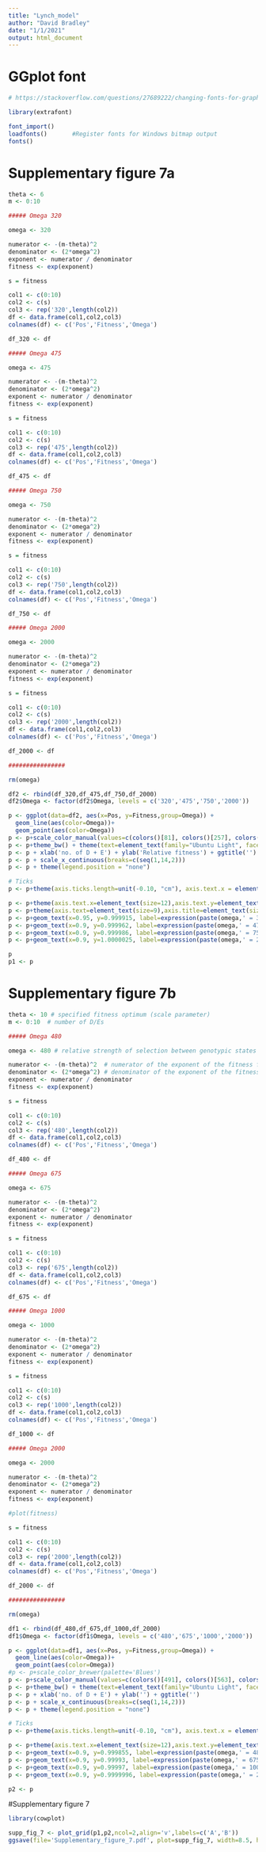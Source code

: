 ```yaml
---
title: "Lynch_model"
author: "David Bradley"
date: "1/1/2021"
output: html_document
---
```



# GGplot font

```r

# https://stackoverflow.com/questions/27689222/changing-fonts-for-graphs-in-r

library(extrafont)

font_import()
loadfonts()       #Register fonts for Windows bitmap output
fonts() 

```

# Supplementary figure 7a

```r

theta <- 6
m <- 0:10

##### Omega 320

omega <- 320

numerator <- -(m-theta)^2
denominator <- (2*omega^2)
exponent <- numerator / denominator
fitness <- exp(exponent)

s = fitness

col1 <- c(0:10)
col2 <- c(s)
col3 <- rep('320',length(col2))
df <- data.frame(col1,col2,col3)
colnames(df) <- c('Pos','Fitness','Omega')

df_320 <- df

##### Omega 475

omega <- 475

numerator <- -(m-theta)^2
denominator <- (2*omega^2)
exponent <- numerator / denominator
fitness <- exp(exponent)

s = fitness

col1 <- c(0:10)
col2 <- c(s)
col3 <- rep('475',length(col2))
df <- data.frame(col1,col2,col3)
colnames(df) <- c('Pos','Fitness','Omega')

df_475 <- df

##### Omega 750

omega <- 750

numerator <- -(m-theta)^2
denominator <- (2*omega^2)
exponent <- numerator / denominator
fitness <- exp(exponent)

s = fitness

col1 <- c(0:10)
col2 <- c(s)
col3 <- rep('750',length(col2))
df <- data.frame(col1,col2,col3)
colnames(df) <- c('Pos','Fitness','Omega')

df_750 <- df

##### Omega 2000

omega <- 2000

numerator <- -(m-theta)^2
denominator <- (2*omega^2)
exponent <- numerator / denominator
fitness <- exp(exponent)

s = fitness

col1 <- c(0:10)
col2 <- c(s)
col3 <- rep('2000',length(col2))
df <- data.frame(col1,col2,col3)
colnames(df) <- c('Pos','Fitness','Omega')

df_2000 <- df

################

rm(omega)

df2 <- rbind(df_320,df_475,df_750,df_2000)
df2$Omega <- factor(df2$Omega, levels = c('320','475','750','2000'))

p <- ggplot(data=df2, aes(x=Pos, y=Fitness,group=Omega)) +
  geom_line(aes(color=Omega))+
  geom_point(aes(color=Omega))
p <- p+scale_color_manual(values=c(colors()[81], colors()[257], colors()[494], colors()[103]))
p <- p+theme_bw() + theme(text=element_text(family="Ubuntu Light", face="plain", size=15))
p <- p + xlab('no. of D + E') + ylab('Relative fitness') + ggtitle('')
p <- p + scale_x_continuous(breaks=c(seq(1,14,2)))
p <- p + theme(legend.position = "none")

# Ticks
p <- p+theme(axis.ticks.length=unit(-0.10, "cm"), axis.text.x = element_text(margin=unit(c(0.2,0.2,0.2,0.2), "cm")), axis.text.y = element_text(margin=unit(c(0.2,0.2,0.2,0.2), "cm")) )

p <- p+theme(axis.text.x=element_text(size=12),axis.text.y=element_text(size=9.0),axis.title.x=element_text(size=11,face="plain"),axis.title.y=element_text(size=12,face="plain"),plot.title=element_text(size=10,face='plain'))
p <- p+theme(axis.text=element_text(size=9),axis.title=element_text(size=11,face="plain"),plot.title=element_text(size=10,face='plain'))
p <- p+geom_text(x=0.95, y=0.999915, label=expression(paste(omega,' = 320')),size=3.25,fontface='plain',col=colors()[81],parse=T, check_overlap=T)
p <- p+geom_text(x=0.9, y=0.999962, label=expression(paste(omega,' = 475')),size=3.25,fontface='plain',col=colors()[257],parse=T, check_overlap=T)
p <- p+geom_text(x=0.9, y=0.999986, label=expression(paste(omega,' = 750')),size=3.25,fontface='plain',col=colors()[494],parse=T, check_overlap=T)
p <- p+geom_text(x=0.9, y=1.0000025, label=expression(paste(omega,' = 2000')),size=3.25,fontface='plain',col=colors()[103],parse=T, check_overlap=T)

p
p1 <- p

```

# Supplementary figure 7b

```r

theta <- 10 # specified fitness optimum (scale parameter)
m <- 0:10  # number of D/Es

##### Omega 480

omega <- 480 # relative strength of selection between genotypic states (shape parameter)

numerator <- -(m-theta)^2  # numerator of the exponent of the fitness function
denominator <- (2*omega^2) # denominator of the exponent of the fitness function
exponent <- numerator / denominator
fitness <- exp(exponent)

s = fitness

col1 <- c(0:10)
col2 <- c(s)
col3 <- rep('480',length(col2))
df <- data.frame(col1,col2,col3)
colnames(df) <- c('Pos','Fitness','Omega')

df_480 <- df

##### Omega 675

omega <- 675

numerator <- -(m-theta)^2
denominator <- (2*omega^2)
exponent <- numerator / denominator
fitness <- exp(exponent)

s = fitness

col1 <- c(0:10)
col2 <- c(s)
col3 <- rep('675',length(col2))
df <- data.frame(col1,col2,col3)
colnames(df) <- c('Pos','Fitness','Omega')

df_675 <- df

##### Omega 1000

omega <- 1000

numerator <- -(m-theta)^2
denominator <- (2*omega^2)
exponent <- numerator / denominator
fitness <- exp(exponent)

s = fitness

col1 <- c(0:10)
col2 <- c(s)
col3 <- rep('1000',length(col2))
df <- data.frame(col1,col2,col3)
colnames(df) <- c('Pos','Fitness','Omega')

df_1000 <- df

##### Omega 2000

omega <- 2000

numerator <- -(m-theta)^2
denominator <- (2*omega^2)
exponent <- numerator / denominator
fitness <- exp(exponent)

#plot(fitness)

s = fitness

col1 <- c(0:10)
col2 <- c(s)
col3 <- rep('2000',length(col2))
df <- data.frame(col1,col2,col3)
colnames(df) <- c('Pos','Fitness','Omega')

df_2000 <- df

################

rm(omega)

df1 <- rbind(df_480,df_675,df_1000,df_2000)
df1$Omega <- factor(df1$Omega, levels = c('480','675','1000','2000'))

p <- ggplot(data=df1, aes(x=Pos, y=Fitness,group=Omega)) +
  geom_line(aes(color=Omega))+
  geom_point(aes(color=Omega))
#p <- p+scale_color_brewer(palette='Blues')
p <- p+scale_color_manual(values=c(colors()[491], colors()[563], colors()[121], colors()[43]))
p <- p+theme_bw() + theme(text=element_text(family="Ubuntu Light", face="plain", size=15))
p <- p + xlab('no. of D + E') + ylab('') + ggtitle('')
p <- p + scale_x_continuous(breaks=c(seq(1,14,2)))
p <- p + theme(legend.position = "none")

# Ticks
p <- p+theme(axis.ticks.length=unit(-0.10, "cm"), axis.text.x = element_text(margin=unit(c(0.2,0.2,0.2,0.2), "cm")), axis.text.y = element_text(margin=unit(c(0.2,0.2,0.2,0.2), "cm")) )

p <- p+theme(axis.text.x=element_text(size=12),axis.text.y=element_text(size=9.0),axis.title.x=element_text(size=11,face="plain"),axis.title.y=element_text(size=12,face="plain"),plot.title=element_text(size=10,face='plain'))
p <- p+geom_text(x=0.9, y=0.999855, label=expression(paste(omega,' = 480')),size=3.25,fontface='plain',col=colors()[491],parse=T, check_overlap = TRUE)
p <- p+geom_text(x=0.9, y=0.99993, label=expression(paste(omega,' = 675')),size=3.25,fontface='plain',col=colors()[563],parse=T, check_overlap = TRUE)
p <- p+geom_text(x=0.9, y=0.99997, label=expression(paste(omega,' = 1000')),size=3.25,fontface='plain',col=colors()[121],parse=T, check_overlap = TRUE)
p <- p+geom_text(x=0.9, y=0.9999996, label=expression(paste(omega,' = 2000')),size=3.25,fontface='plain',col=colors()[43],parse=T,check_overlap = TRUE)

p2 <- p

```


#Supplementary figure 7

```r

library(cowplot)

supp_fig_7 <- plot_grid(p1,p2,ncol=2,align='v',labels=c('A','B'))
ggsave(file='Supplementary_figure_7.pdf', plot=supp_fig_7, width=8.5, height=3.45)

```



